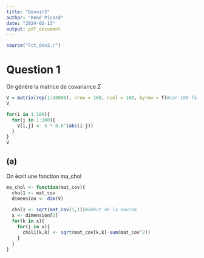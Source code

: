 ```yaml
---
title: "Devoir2"
author: "René Picard"
date: "2024-02-13"
output: pdf_document
---
```


```r
source("Fct_dev2.r")
```


# Question 1

On génère la matrice de covariance $\Sigma$
```r
V = matrix(rep(1:10000), nrow = 100, ncol = 100, byrow = T)#car 100 fois 100
V

for(i in 1:100){
  for(j in 1:100){
    V[i,j] <- 5 * 0.8^(abs(i-j))
  }
}
V
```


## (a)

On écrit une fonction ma_chol

```r
ma_chol <- function(mat_cov){
  chol1 <- mat_cov
  dimension <- dim(V)
  
  chol1 <- sqrt(mat_cov(1,1))#debut de la bouche
  x <- dimension[1]
  for(k in x){
    for(j in x){
      chol1[k,k] <- sqrt(mat_cov[k,k]-sum(mat_cov^2))
    }
  }
}
```

